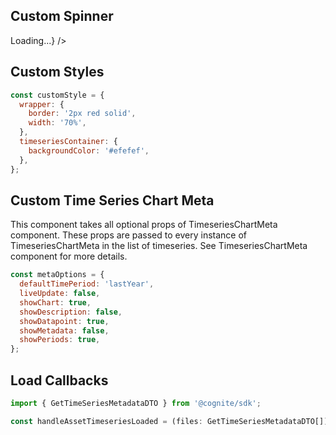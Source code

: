 
<Meta title="Assets|AssetTimeseriesPanel/Example" decorators={decorators} />

## Custom Spinner
      
<Preview withSource='open'>
  <Story name="Custom Spinner">  
    <AssetTimeseriesPanel
      assetId={4650652196144007}
      customSpinner={<div>Loading...</div>}
    />
  </Story>
</Preview>

## Custom Styles

```jsx
const customStyle = {
  wrapper: {
    border: '2px red solid',
    width: '70%',
  },
  timeseriesContainer: {
    backgroundColor: '#efefef',
  },
};
```
      
<Preview withSource='open'>
  <Story name="Custom Styles">  
    <AssetTimeseriesPanel
      assetId={4650652196144007}
      styles={customStyle}
    />
  </Story>
</Preview>

## Custom Time Series Chart Meta

This component takes all optional props of TimeseriesChartMeta component. These props are passed to every instance of TimeseriesChartMeta in the list of timeseries. See TimeseriesChartMeta component for more details.

```jsx
const metaOptions = {
  defaultTimePeriod: 'lastYear',
  liveUpdate: false,
  showChart: true,
  showDescription: false,
  showDatapoint: true,
  showMetadata: false,
  showPeriods: true,
};
```
<Preview withSource='open'>
  <Story name="Custom Time Series Chart Meta">  
    <AssetTimeseriesPanel
      assetId={4650652196144007}
      {...metaOptions}
    />
  </Story>
</Preview>

## Load Callbacks

```jsx
import { GetTimeSeriesMetadataDTO } from '@cognite/sdk';

const handleAssetTimeseriesLoaded = (files: GetTimeSeriesMetadataDTO[]) => console.log(files);
```
<Preview withSource='open'>
  <Story name="Load Callback">  
    <AssetTimeseriesPanel
      assetId={4650652196144007}
      onAssetTimeseriesLoaded={handleAssetTimeseriesLoaded}
    />
  </Story>
</Preview>
